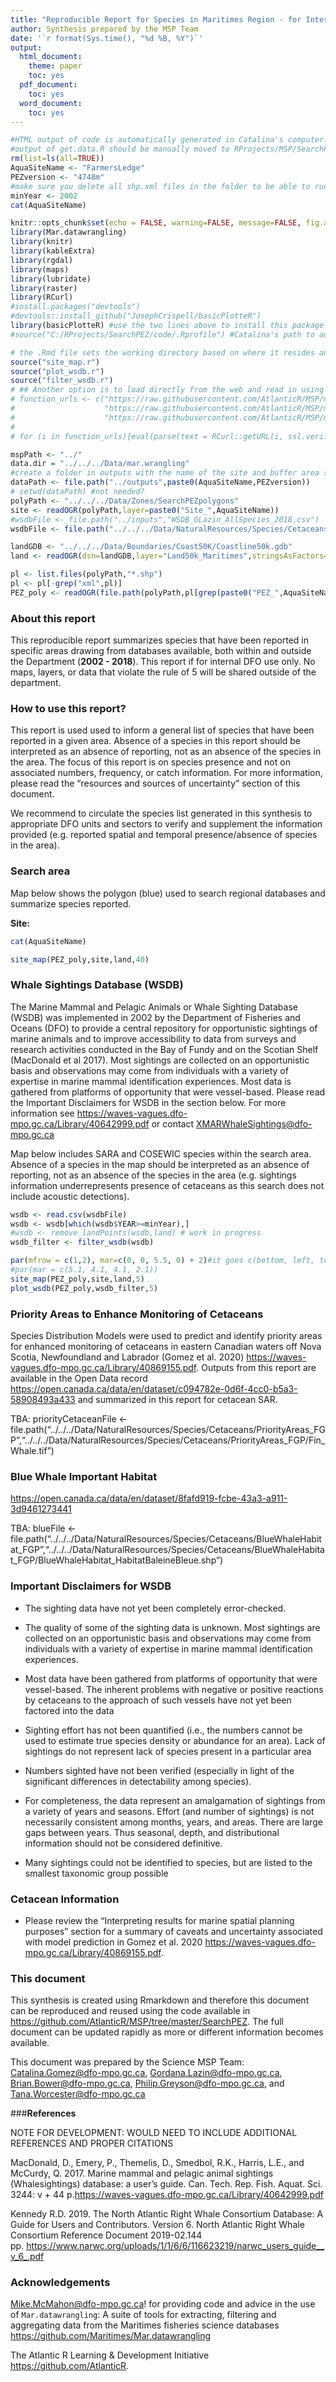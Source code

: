 ---
title: "Reproducible Report for Species in Maritimes Region - for Internal DFO use only"
author: Synthesis prepared by the MSP Team
date: '`r format(Sys.time(), "%d %B, %Y")`'
output:
  html_document:
    theme: paper
    toc: yes
  pdf_document:
    toc: yes
  word_document:
    toc: yes
---

```{r Define Site, echo=FALSE, include=FALSE, cache=FALSE}
#HTML output of code is automatically generated in Catalina's computer: RProjects/MSP/SearchPEZ/code
#output of get.data.R should be manually moved to RProjects/MSP/SearchPEZ/outputs/sitenamexkm  
rm(list=ls(all=TRUE))
AquaSiteName <- "FarmersLedge"
PEZversion <- "4748m"
#make sure you delete all shp.xml files in the folder to be able to run this code
minYear <- 2002
cat(AquaSiteName)
```
```{r setup, echo=FALSE, include=FALSE, cache=FALSE}
knitr::opts_chunk$set(echo = FALSE, warning=FALSE, message=FALSE, fig.align="left")
library(Mar.datawrangling)
library(knitr)
library(kableExtra)
library(rgdal)
library(maps)
library(lubridate)
library(raster)
library(RCurl)
#install.packages("devtools")
#devtools::install_github("JosephCrispell/basicPlotteR")
library(basicPlotteR) #use the two lines above to install this package
#source("C:/RProjects/SearchPEZ/code/.Rprofile") #Catalina's path to access Oracle passwords
```
```{r source functions, echo=FALSE, include=FALSE, cache=FALSE}
# the .Rmd file sets the working directory based on where it resides and ignores the wd set by the .RProj file
source("site_map.r")
source("plot_wsdb.r")
source("filter_wsdb.r")
# ## Another option is to load directly from the web and read in using Rcurl
# function_urls <- c("https://raw.githubusercontent.com/AtlanticR/MSP/master/SearchPEZ/code/site_map.r",
#                    "https://raw.githubusercontent.com/AtlanticR/MSP/master/SearchPEZ/code/plot_wsdb.r",
#                    "https://raw.githubusercontent.com/AtlanticR/MSP/master/SearchPEZ/code/filter_wsdb.r")
# 
# for (i in function_urls){eval(parse(text = RCurl::getURL(i, ssl.verifypeer = FALSE)),envir=.GlobalEnv)}
```

```{r Set up paths, echo=FALSE, include=FALSE, cache=FALSE}
mspPath <- "../"
data.dir = "../../../Data/mar.wrangling"
#create a folder in outputs with the name of the site and buffer area search
dataPath <- file.path("../outputs",paste0(AquaSiteName,PEZversion))
# setwd(dataPath) #not needed?
polyPath <- "../../../Data/Zones/SearchPEZpolygons"
site <- readOGR(polyPath,layer=paste0("Site_",AquaSiteName))
#wsdbFile <- file.path("../inputs","WSDB_GLazin_AllSpecies_2018.csv")
wsdbFile <- file.path("../../../Data/NaturalResources/Species/Cetaceans/WSDB","MarWSDBSightingsForCGomez_27Oct2020.csv")
```
```{r read baseline data for maps, echo=FALSE, include=FALSE, cache=FALSE}
landGDB <- "../../../Data/Boundaries/Coast50K/Coastline50k.gdb"
land <- readOGR(dsn=landGDB,layer="Land50k_Maritimes",stringsAsFactors=F)
```
```{r Define PEZ!, echo=FALSE, include=FALSE, cache=FALSE}
pl <- list.files(polyPath,"*.shp")
pl <- pl[-grep("xml",pl)]
PEZ_poly <- readOGR(file.path(polyPath,pl[grep(paste0("PEZ_",AquaSiteName,PEZversion),pl)]))
```

### **About this report**

This reproducible report summarizes species that have been reported in specific areas drawing from databases available, both within and outside the Department (**2002 - 2018**). This report if for internal DFO use only. No maps, layers, or data that violate the rule of 5 will be shared outside of the department. 

### **How to use this report?**

This report is used used to inform a general list of species that have been reported in a given area. Absence of a species in this report should be interpreted as an absence of reporting, not as an absence of the species in the area. The focus of this report is on species presence and not on associated numbers, frequency, or catch information. For more information, please read the "resources and sources of uncertainty" section of this document. 

We recommend to circulate the species list generated in this synthesis to appropriate DFO units and sectors to verify and supplement the information provided (e.g. reported spatial and temporal presence/absence of species in the area). 

### **Search area**

Map below shows the polygon (blue) used to search regional databases and summarize species reported.

**Site:**
```{r echo=FALSE, results='asis'}
cat(AquaSiteName)
```

```{r Fig 1 PEZ polygon, fig.height=8, fig.width=11}
site_map(PEZ_poly,site,land,40)
```

### **Whale Sightings Database (WSDB)**

The Marine Mammal and Pelagic Animals or Whale Sighting Database (WSDB) was
implemented in 2002 by the Department of Fisheries and Oceans (DFO) to provide a
central repository for opportunistic sightings of marine animals and to improve
accessibility to data from surveys and research activities conducted in the Bay of Fundy and on the Scotian Shelf (MacDonald et al 2017). Most sightings are collected on an opportunistic basis and observations may come from individuals with a variety of expertise in marine mammal identification experiences. Most data is gathered from platforms of opportunity that were vessel-based. Please read the Important Disclaimers for WSDB in the section below. For more information see <https://waves-vagues.dfo-mpo.gc.ca/Library/40642999.pdf> or contact <XMARWhaleSightings@dfo-mpo.gc.ca>

Map below includes SARA and COSEWIC species within the search area. Absence of a species in the map should be interpreted as an absence of reporting, not as an absence of the species in the area (e.g. sightings information underrepresents presence of cetaceans as this search does not include acoustic detections). 

```{r read wsdb and filter SARA & COSEWIC cetacean spp, echo=FALSE, include=FALSE, cache=FALSE}
wsdb <- read.csv(wsdbFile)
wsdb <- wsdb[which(wsdb$YEAR>=minYear),]
#wsdb <- remove_landPoints(wsdb,land) # work in progress
wsdb_filter <- filter_wsdb(wsdb)
```
```{r Fig 4 Whale Sightings Database, fig.height=8, fig.width=11}
par(mfrow = c(1,2), mar=c(0, 0, 5.5, 0) + 2)#it goes c(bottom, left, top, right)
#par(mar = c(5.1, 4.1, 4.1, 2.1))
site_map(PEZ_poly,site,land,5)
plot_wsdb(PEZ_poly,wsdb_filter,5)
```

### **Priority Areas to Enhance Monitoring of Cetaceans**

Species Distribution Models  were used to predict and identify priority areas for enhanced monitoring of cetaceans in eastern Canadian waters off Nova Scotia, Newfoundland and Labrador (Gomez et al. 2020) <https://waves-vagues.dfo-mpo.gc.ca/Library/40869155.pdf>. Outputs from this report are available in the Open Data record <https://open.canada.ca/data/en/dataset/c094782e-0d6f-4cc0-b5a3-58908493a433> and summarized in this report for cetacean SAR. 

TBA: priorityCetaceanFile <- file.path("../../../Data/NaturalResources/Species/Cetaceans/PriorityAreas_FGP","../../../Data/NaturalResources/Species/Cetaceans/PriorityAreas_FGP/Fin_Whale.tif")

### **Blue Whale Important Habitat**

<https://open.canada.ca/data/en/dataset/8fafd919-fcbe-43a3-a911-3d9461273441>

TBA: blueFile <- file.path("../../../Data/NaturalResources/Species/Cetaceans/BlueWhaleHabitat_FGP","../../../Data/NaturalResources/Species/Cetaceans/BlueWhaleHabitat_FGP/BlueWhaleHabitat_HabitatBaleineBleue.shp")

### **Important Disclaimers for WSDB**

- The sighting data have not yet been completely error-checked. 

- The quality of some of the sighting data is unknown. Most sightings are collected on an opportunistic basis and observations may come from individuals with a variety of expertise in marine mammal identification experiences. 

- Most data have been gathered from platforms of opportunity that were vessel-based. The inherent problems with negative or positive reactions by cetaceans to the approach of such vessels have not yet been factored into the data 

- Sighting effort has not been quantified (i.e., the numbers cannot be used to estimate true species density or abundance for an area). Lack of sightings do not represent lack of species present in a particular area 

- Numbers sighted have not been verified (especially in light of the significant differences in detectability among species). 

- For completeness, the data represent an amalgamation of sightings from a variety of years and seasons. Effort (and number of sightings) is not necessarily consistent among months, years, and areas. There are large gaps between years. Thus seasonal, depth, and distributional information should not be considered definitive. 

- Many sightings could not be identified to species, but are listed to the smallest taxonomic group possible

### **Cetacean Information**

- Please review the "Interpreting results for marine spatial planning purposes" section for a summary of caveats and uncertainty associated with model prediction in Gomez et al. 2020 <https://waves-vagues.dfo-mpo.gc.ca/Library/40869155.pdf>.

### **This document**

This synthesis is created using Rmarkdown and therefore this document can be reproduced and reused using the code  available in <https://github.com/AtlanticR/MSP/tree/master/SearchPEZ>. The full document can be updated rapidly as more or different information becomes available.

This document was prepared by the Science MSP Team: <Catalina.Gomez@dfo-mpo.gc.ca>, <Gordana.Lazin@dfo-mpo.gc.ca>, <Brian.Bower@dfo-mpo.gc.ca>, <Philip.Greyson@dfo-mpo.gc.ca>, and <Tana.Worcester@dfo-mpo.gc.ca>

###**References**

NOTE FOR DEVELOPMENT: WOULD NEED TO INCLUDE ADDITIONAL REFERENCES AND PROPER CITATIONS 

MacDonald, D., Emery, P., Themelis, D., Smedbol, R.K., Harris, L.E., and McCurdy, Q. 2017. Marine mammal and pelagic animal sightings (Whalesightings) database: a user’s guide. Can. Tech. Rep. Fish. Aquat. Sci. 3244: v + 44 p.<https://waves-vagues.dfo-mpo.gc.ca/Library/40642999.pdf> 

Kennedy R.D. 2019. The North Atlantic Right Whale Consortium Database: A Guide for Users and Contributors. Version 6. North Atlantic Right Whale Consortium Reference Document 2019-02.144 pp. <https://www.narwc.org/uploads/1/1/6/6/116623219/narwc_users_guide__v_6_.pdf> 

### **Acknowledgements**

<Mike.McMahon@dfo-mpo.gc.ca>! for providing code and advice in the use of `Mar.datawrangling`: A suite of tools for extracting, filtering and aggregating data from the Maritimes fisheries science databases <https://github.com/Maritimes/Mar.datawrangling>

The Atlantic R Learning & Development Initiative <https://github.com/AtlanticR>.  